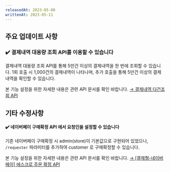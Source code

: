 ```yaml
---
releasedAt: 2023-05-08
writtenAt: 2023-05-11
---
```


## 주요 업데이트 사항

### ✔️ 결제내역 대용량 조회 API를 이용할 수 있습니다

결제내역 대용량 조회 API를 통해 5만건 이상의 결제내역을 한 번에 조회할 수 있습니다. 1회 호출 시
1,000건의 결제내역이 나타나며, 추가 호출을 통해 5만건 이상의 결제내역을 확인할 수 있습니다.

본 기능 설정을 위한 자세한 내용은 관련 API 문서를 확인 바랍니다. [→ 결제내역 다건조회 API](/docs/ko/api-v2/payment)

## 기타 수정사항

#### ✔️ 네이버페이 구매확정 API 에서 요청인을 설정할 수 있습니다

기존 네이버페이 구매확정 시 admin(store)이 기본값으로 구현되어 있었으나, `/requester` 파라미터를
추가하여 customer 로 구매확정할 수 있습니다.&#x20;

본 기능 설정을 위한 자세한 내용은 관련 API 문서를 확인 바랍니다. [→ \[결제형-네이버페이\] 에스크로 주문 확정 API](https://api.iamport.kr/)
